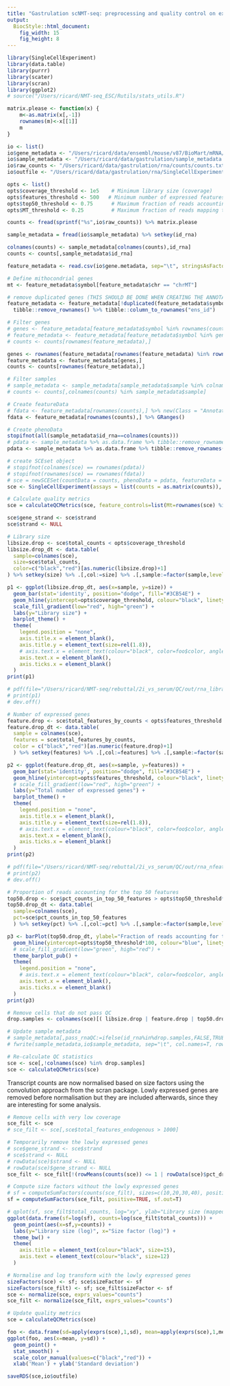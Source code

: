 ```yaml
---
title: "Gastrulation scNMT-seq: preprocessing and quality control on expression data"
output:
  BiocStyle::html_document: 
    fig_width: 15
    fig_height: 8
---
```


```r
library(SingleCellExperiment)
library(data.table)
library(purrr)
library(scater)
library(scran)
library(ggplot2)
# source("/Users/ricard/NMT-seq_ESC/Rutils/stats_utils.R")

matrix.please <- function(x) {
    m<-as.matrix(x[,-1])
    rownames(m)<-x[[1]]
    m
}
```

<!-- Define I/O -->
```r
io <- list()
io$gene_metadata <- "/Users/ricard/data/ensembl/mouse/v87/BioMart/mRNA/Mmusculus_genes_BioMart.87.txt"
io$sample_metadata <- "/Users/ricard/data/gastrulation/sample_metadata.txt"
io$raw_counts <- "/Users/ricard/data/gastrulation/rna/counts/counts.txt.gz"
io$outfile <- "/Users/ricard/data/gastrulation/rna/SingleCellExperiment.rds"
```

<!-- Define Options -->
```r
opts <- list()
opts$coverage_threshold <- 1e5    # Minimum library size (coverage)
opts$features_threshold <- 500   # Minimum number of expressed features
opts$top50_threshold <- 0.75      # Maximum fraction of reads accounting for the top 50 features
opts$MT_threshold <- 0.25         # Maximum fraction of reads mapping to mithocondrial genes

```

<!-- Load count matrix -->
```r
counts <- fread(sprintf("%s",io$raw_counts)) %>% matrix.please
```

<!-- Load sample metadata -->
```r
sample_metadata = fread(io$sample_metadata) %>% setkey(id_rna)
```

<!-- Rename sample names in counts -->
```r
colnames(counts) <- sample_metadata[colnames(counts),id_rna]
counts <- counts[,sample_metadata$id_rna]
```

```r
feature_metadata <- read.csv(io$gene.metadata, sep="\t", stringsAsFactors=FALSE, quote="", header=T)

# Define mithocondrial genes
mt <- feature_metadata$symbol[feature_metadata$chr == "chrMT"]

# remove duplicated genes (THIS SHOULD BE DONE WHEN CREATING THE ANNOTATION)
feature_metadata <- feature_metadata[!duplicated(feature_metadata$symbol),] %>%
  tibble::remove_rownames() %>% tibble::column_to_rownames("ens_id")
```

<!-- Parse data -->
```r

# Filter genes
# genes <- feature_metadata[feature_metadata$symbol %in% rownames(counts),"symbol"]
# feature_metadata <- feature_metadata[feature_metadata$symbol %in% genes,] %>% tibble::rownames_to_column("ens_id") %>% tibble::column_to_rownames("symbol")
# counts <- counts[rownames(feature_metadata),]

genes <- rownames(feature_metadata[rownames(feature_metadata) %in% rownames(counts),])
feature_metadata <- feature_metadata[genes,]
counts <- counts[rownames(feature_metadata),]

# Filter samples
# sample_metadata <- sample_metadata[sample_metadata$sample %in% colnames(counts),]
# counts <- counts[,colnames(counts) %in% sample_metadata$sample]
```

<!-- Create SCEset object -->
```r

# Create featureData
# fdata <- feature_metadata[rownames(counts),] %>% new(Class = "AnnotatedDataFrame")
fdata <- feature_metadata[rownames(counts),] %>% GRanges()

# Create phenoData
stopifnot(all(sample_metadata$id_rna==colnames(counts)))
# pdata <- sample_metadata %>% as.data.frame %>% tibble::remove_rownames() %>% tibble::column_to_rownames("sample") %>% .[colnames(counts),] %>% new(Class = "AnnotatedDataFrame")
pdata <- sample_metadata %>% as.data.frame %>% tibble::remove_rownames() %>% tibble::column_to_rownames("id_rna") %>% .[colnames(counts),]

# create SCEset object
# stopifnot(colnames(sce) == rownames(pdata))
# stopifnot(rownames(sce) == rownames(fdata))
# sce = newSCESet(countData = counts, phenoData = pdata, featureData = fdata)
sce <- SingleCellExperiment(assays = list(counts = as.matrix(counts)), rowData=fdata, colData=pdata)

# Calculate quality metrics
sce = calculateQCMetrics(sce, feature_controls=list(Mt=rownames(sce) %in% mt))
```

```r
sce$gene_strand <- sce$strand
sce$strand <- NULL
```

```r
# Library size
libsize.drop <- sce$total_counts < opts$coverage_threshold
libsize.drop_dt <- data.table(
  sample=colnames(sce), 
  size=sce$total_counts, 
  color=c("black","red")[as.numeric(libsize.drop)+1]
) %>% setkey(size) %>% .[,col:=size] %>% .[,sample:=factor(sample,levels=sample)]

p1 <- ggplot(libsize.drop_dt, aes(x=sample, y=size)) +
  geom_bar(stat='identity', position="dodge", fill="#3CB54E") +
  geom_hline(yintercept=opts$coverage_threshold, colour="black", linetype="dashed") +
  scale_fill_gradient(low="red", high="green") +
  labs(y="Library size") +
  barplot_theme() +
  theme(
    legend.position = "none",
    axis.title.x = element_blank(),
    axis.title.y = element_text(size=rel(1.8)),
    # axis.text.x = element_text(colour="black", color=foo$color, angle=90, size=10, vjust=0.5, hjust=1.0)
    axis.text.x = element_blank(),
    axis.ticks.x = element_blank()
  )
print(p1)

# pdf(file="/Users/ricard/NMT-seq/rebuttal/2i_vs_serum/QC/out/rna_library_size.pdf", width=10, height=7)
# print(p1)
# dev.off()

# Number of expressed genes
feature.drop <- sce$total_features_by_counts < opts$features_threshold
feature.drop_dt <- data.table(
  sample = colnames(sce), 
  features = sce$total_features_by_counts, 
  color = c("black","red")[as.numeric(feature.drop)+1]
  ) %>% setkey(features) %>% .[,col:=features] %>% .[,sample:=factor(sample,levels=sample)]

p2 <- ggplot(feature.drop_dt, aes(x=sample, y=features)) +
  geom_bar(stat='identity', position="dodge", fill="#3CB54E") +
  geom_hline(yintercept=opts$features_threshold, colour="black", linetype="dashed") +
  # scale_fill_gradient(low="red", high="green") +
  labs(y="Total number of expressed genes") +
  barplot_theme() +
  theme(
    legend.position = "none",
    axis.title.x = element_blank(),
    axis.title.y = element_text(size=rel(1.8)),
    # axis.text.x = element_text(colour="black", color=foo$color, angle=90, size=10, vjust=0.5, hjust=1.0)
    axis.text.x = element_blank(),
    axis.ticks.x = element_blank()
  )
print(p2)

# pdf(file="/Users/ricard/NMT-seq/rebuttal/2i_vs_serum/QC/out/rna_nfeatures.pdf", width=10, height=7)
# print(p2)
# dev.off()

# Proportion of reads accounting for the top 50 features
top50.drop <- sce$pct_counts_in_top_50_features > opts$top50_threshold*100
top50.drop_dt <- data.table(
  sample=colnames(sce), 
  pct=sce$pct_counts_in_top_50_features
  ) %>% setkey(pct) %>% .[,col:=pct] %>% .[,sample:=factor(sample,levels=sample)]

p3 <- barPlot(top50.drop_dt, ylabel="Fraction of reads accounting for the top 50 features") +
  geom_hline(yintercept=opts$top50_threshold*100, colour="blue", linetype="dashed") +
  # scale_fill_gradient(low="green", high="red") +
  theme_barplot_pub() +
  theme(
    legend.position = "none",
    # axis.text.x = element_text(colour="black", color=foo$color, angle=90, size=10, vjust=0.5, hjust=1.0)
    axis.text.x = element_blank(),
    axis.ticks.x = element_blank()
  )
print(p3)
```

```r
# Remove cells that do not pass QC
drop.samples <- colnames(sce)[( libsize.drop | feature.drop | top50.drop )]

# Update sample metadata
# sample_metadata[,pass_rnaQC:=ifelse(id_rna%in%drop.samples,FALSE,TRUE)]
# fwrite(sample_metadata,io$sample_metadata, sep="\t", col.names=T, row.names=F, na="NA", quote=F)

# Re-calculate QC statistics
sce <- sce[,!colnames(sce) %in% drop.samples]
sce <- calculateQCMetrics(sce)
```

<!-- Normalisation and log transformation -->
Transcript counts are now normalised based on size factors using the convolution approach from the scran package.
Lowly expressed genes are removed before normalisation but they are included afterwards, since they are interesting for some analysis.
```r

# Remove cells with very low coverage
sce_filt <- sce
# sce_filt <- sce[,sce$total_features_endogenous > 1000]

# Temporarily remove the lowly expressed genes
# sce$gene_strand <- sce$strand
# sce$strand <- NULL
# rowData(sce)$strand <- NULL
# rowData(sce)$gene_strand <- NULL
sce_filt <- sce_filt[!(rowMeans(counts(sce)) <= 1 | rowData(sce)$pct_dropout_by_counts > 90),]

# Compute size factors without the lowly expressed genes
# sf = computeSumFactors(counts(sce_filt), sizes=c(10,20,30,40), positive=TRUE)
sf = computeSumFactors(sce_filt, positive=TRUE, sf.out=T)

# qplot(sf, sce_filt$total_counts, log="xy", ylab="Library size (mapped reads)", xlab="Size factor")
ggplot(data.frame(sf=log(sf), counts=log(sce_filt$total_counts))) +
  geom_point(aes(x=sf,y=counts)) +
  labs(y="Library size (log)", x="Size factor (log)") +
  theme_bw() +
  theme(
    axis.title = element_text(colour="black", size=15),
    axis.text = element_text(colour="black", size=12)
  )

# Normalise and log transform with the lowly expressed genes
sizeFactors(sce) <- sf; sce$sizeFactor <- sf
sizeFactors(sce_filt) <- sf; sce_filt$sizeFactor <- sf
sce <- normalize(sce, exprs_values="counts")
sce_filt <- normalize(sce_filt, exprs_values="counts")

# Update quality metrics
sce = calculateQCMetrics(sce)
```

<!-- Mean vs variance plot -->
```r
foo <- data.frame(sd=apply(exprs(sce),1,sd), mean=apply(exprs(sce),1,mean))
ggplot(foo, aes(x=mean, y=sd)) +
  geom_point() +
  stat_smooth() +
  scale_color_manual(values=c("black","red")) +
  xlab('Mean') + ylab('Standard deviation')
```

<!-- Save SCESet object -->
```r
saveRDS(sce,io$outfile)
```
